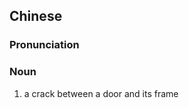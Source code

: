 {{also|门缝}}
==Chinese==
{{zh-forms|s=门缝}}

===Pronunciation===
{{zh-pron
|m=ménfèng,er=y
|c=mun4 fung6
|mn=mn̂g-phāng
|cat=n
}}

===Noun===
{{zh-noun}}

# a crack between a door and its frame